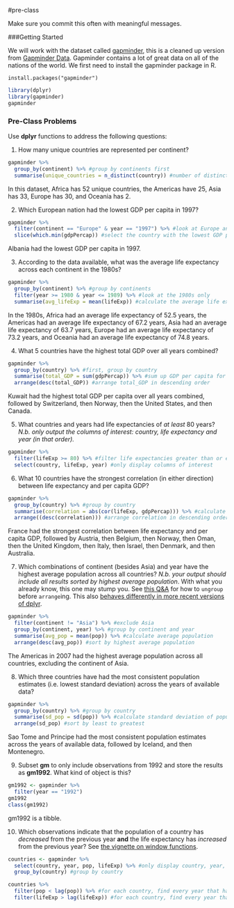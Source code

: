 #pre-class


Make sure you commit this often with meaningful messages. 


###Getting Started


We will work with the dataset called [gapminder](https://github.com/jennybc/gapminder), this is a cleaned up version from [Gapminder Data](http://www.gapminder.org/data/). Gapminder contains a lot of great data on all of the nations of the world. We first need to install the gapminder package in R. 

```
install.packages("gapminder")
```

```r

library(dplyr)
library(gapminder)
gapminder
```



### Pre-Class Problems

Use **dplyr** functions to address the following questions:

1. How many unique countries are represented per continent?
```r
gapminder %>%
  group_by(continent) %>% #group by continents first
  summarise(unique_countries = n_distinct(country)) #number of distinct countries by continent
```
In this dataset, Africa has 52 unique countries, the Americas have 25, Asia has 33, Europe has 30, and Oceania has 2.

2. Which European nation had the lowest GDP per capita in 1997?
```r
gapminder %>%
  filter(continent == "Europe" & year == "1997") %>% #look at Europe and 1997 only
  slice(which.min(gdpPercap)) #select the country with the lowest GDP per capita
```
Albania had the lowest GDP per capita in 1997.

3. According to the data available, what was the average life expectancy across each continent in the 1980s?
```r
gapminder %>%
  group_by(continent) %>% #group by continents
  filter(year >= 1980 & year <= 1989) %>% #look at the 1980s only
  summarise(avg_lifeExp = mean(lifeExp)) #calculate the average life expectancy
```
In the 1980s, Africa had an average life expectancy of 52.5 years, the Americas had an average life expectancy of 67.2 years, Asia had an average life expectancy of 63.7 years, Europe had an average life expectancy of 73.2 years, and Oceania had an average life expectancy of 74.8 years.

4. What 5 countries have the highest total GDP over all years combined?
```r
gapminder %>%
  group_by(country) %>% #first, group by country
  summarise(total_GDP = sum(gdpPercap)) %>% #sum up GDP per capita for each country
  arrange(desc(total_GDP)) #arrange total_GDP in descending order
```
Kuwait had the highest total GDP per capita over all years combined, followed by Switzerland, then Norway, then the United States, and then Canada.

5. What countries and years had life expectancies of _at least_ 80 years? _N.b. only output the columns of interest: country, life expectancy and year (in that order)._
```r
gapminder %>%
  filter(lifeExp >= 80) %>% #filter life expectancies greater than or equal to 80
  select(country, lifeExp, year) #only display columns of interest
```

6. What 10 countries have the strongest correlation (in either direction) between life expectancy and per capita GDP?
```r
gapminder %>%
  group_by(country) %>% #group by country
  summarise(correlation = abs(cor(lifeExp, gdpPercap))) %>% #calculate the absolute value of correlation between life expectancy and per capita GDP
  arrange((desc(correlation))) #arrange correlation in descending order
```
France had the strongest correlation between life expectancy and per capita GDP, followed by Austria, then Belgium, then Norway, then Oman, then the United Kingdom, then Italy, then Israel, then Denmark, and then Australia.

7. Which combinations of continent (besides Asia) and year have the highest average population across all countries? _N.b. your output should include all results sorted by highest average population_. With what you already know, this one may stump you. See [this Q&A](http://stackoverflow.com/q/27207963/654296) for how to `ungroup` before `arrange`ing. This also [behaves differently in more recent versions of dplyr](https://github.com/hadley/dplyr/releases/tag/v0.5.0).
```r
gapminder %>%
  filter(continent != "Asia") %>% #exclude Asia
  group_by(continent, year) %>% #group by continent and year
  summarise(avg_pop = mean(pop)) %>% #calculate average population 
  arrange(desc(avg_pop)) #sort by highest average population
```
The Americas in 2007 had the highest average population across all countries, excluding the continent of Asia.

8. Which three countries have had the most consistent population estimates (i.e. lowest standard deviation) across the years of available data?
```r
gapminder %>%
  group_by(country) %>% #group by country
  summarise(sd_pop = sd(pop)) %>% #calculate standard deviation of population estimates
  arrange(sd_pop) #sort by least to greatest
```
Sao Tome and Principe had the most consistent population estimates across the years of available data, followed by Iceland, and then Montenegro.

9. Subset **gm** to only include observations from 1992 and store the results as **gm1992**. What kind of object is this?
```r
gm1992 <- gapminder %>%
  filter(year == "1992")
gm1992
class(gm1992)
```
gm1992 is a tibble.

10. Which observations indicate that the population of a country has *decreased* from the previous year **and** the life expectancy has *increased* from the previous year? See [the vignette on window functions](https://cran.r-project.org/web/packages/dplyr/vignettes/window-functions.html).
```r
countries <- gapminder %>%
  select(country, year, pop, lifeExp) %>% #only display country, year, pop and lifeExp
  group_by(country) #group by country

countries %>%
  filter(pop < lag(pop)) %>% #for each country, find every year that had a smaller population size than the previous year
  filter(lifeExp > lag(lifeExp)) #for each country, find every year that had a greater life expectancy than the previous year
```
